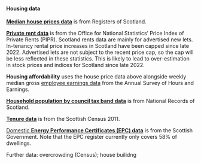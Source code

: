 #### Housing data

[**Median house prices data**](https://statistics.gov.scot/resource?uri=http%3A%2F%2Fstatistics.gov.scot%2Fdata%2Fresidential-properties-sales-and-price) is from Registers of Scotland.

[**Private rent data**](https://www.ons.gov.uk/peoplepopulationandcommunity/housing/articles/redevelopmentofprivaterentalpricesstatisticsimpactanalysisuk/latest) is from the Office for National Statistics' Price Index of Private Rents (PIPR). Scotland rents data are mainly for advertised new lets. In-tenancy rental price increases in Scotland have been capped since late 2022. Advertised lets are not subject to the recent price cap, so the cap will be less reflected in these statistics. This is likely to lead to over-estimation in stock prices and indices for Scotland since late 2022. 

**Housing affordability** uses the house price data above alongside weekly median gross [employee earnings data](https://www.ons.gov.uk/employmentandlabourmarket/peopleinwork/earningsandworkinghours/datasets/annualsurveyofhoursandearningsasheguidetotables) from the Annual Survey of Hours and Earnings.

[**Household population by council tax band data**](https://statistics.gov.scot/data/dwellings-by-council-tax-band-detailed-current-geographic-boundaries) is from National Records of Scotland.

[**Tenure data**](https://www.scotlandscensus.gov.uk/search-the-census#/) is from the Scottish Census 2011.

[Domestic **Energy Performance Certificates (EPC) data**](http://statistics.gov.scot/data/domestic-energy-performance-certificates) is from the Scottish Government. Note that the EPC register currently only covers 58% of dwellings.

Further data: overcrowding (Census); house builidng